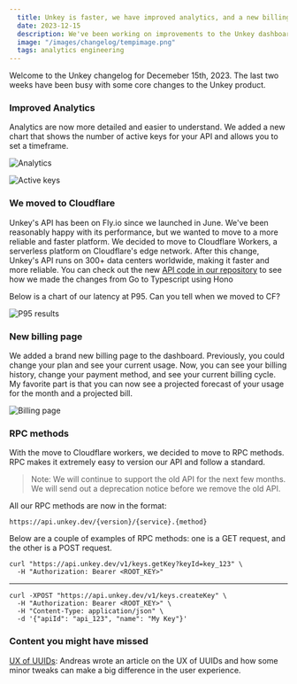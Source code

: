 ```yaml
---
  title: Unkey is faster, we have improved analytics, and a new billing page
  date: 2023-12-15
  description: We've been working on improvements to the Unkey dashboard. We also moved the Unkey API to Cloudlfare workers.
  image: "/images/changelog/tempimage.png"
  tags: analytics engineering
---
```


Welcome to the Unkey changelog for Decemeber 15th, 2023. The last two weeks have been busy with some core changes to the Unkey product.

### Improved Analytics 

Analytics are now more detailed and easier to understand. We added a new chart that shows the number of active keys for your API and allows you to set a timeframe. 


![Analytics](/images/changelog/2023-12-15/verifications.png)

![Active keys](/images/changelog/2023-12-15/active-keys.png)


### We moved to Cloudflare

Unkey's API has been on Fly.io since we launched in June. We've been reasonably happy with its performance, but we wanted to move to a more reliable and faster platform. We decided to move to Cloudflare Workers, a serverless platform on Cloudflare's edge network. After this change, Unkey's API runs on 300+ data centers worldwide, making it faster and more reliable. You can check out the new [API code in our repository](https://github.com/unkeyed/unkey/tree/main/apps/api) to see how we made the changes from Go to Typescript using Hono


Below is a chart of our latency at P95. Can you tell when we moved to CF?

![P95 results](/images/changelog/2023-12-15/speed.png)


### New billing page

We added a brand new billing page to the dashboard. Previously, you could change your plan and see your current usage. Now, you can see your billing history, change your payment method, and see your current billing cycle. My favorite part is that you can now see a projected forecast of your usage for the month and a projected bill.

![Billing page](/images/changelog/2023-12-15/billing.png)


### RPC methods

With the move to Cloudflare workers, we decided to move to RPC methods. RPC makes it extremely easy to version our API and follow a standard. 

> Note: We will continue to support the old API for the next few months. We will send out a deprecation notice before we remove the old API.


All our RPC methods are now in the format: 

```
https://api.unkey.dev/{version}/{service}.{method}
```

Below are a couple of examples of RPC methods: one is a GET request, and the other is a POST request. 

```
curl "https://api.unkey.dev/v1/keys.getKey?keyId=key_123" \
  -H "Authorization: Bearer <ROOT_KEY>"
```
----------------
```
curl -XPOST "https://api.unkey.dev/v1/keys.createKey" \
  -H "Authorization: Bearer <ROOT_KEY>" \
  -H "Content-Type: application/json" \
  -d '{"apiId": "api_123", "name": "My Key"}'
```


### Content you might have missed

[UX of UUIDs](https://unkey.dev/blog/uuid-ux): Andreas wrote an article on the UX of UUIDs and how some minor tweaks can make a big difference in the user experience.